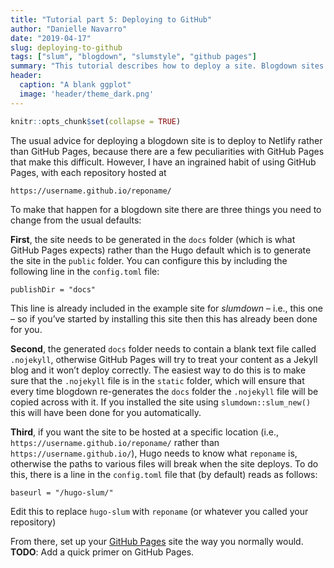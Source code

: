 ```yaml
---
title: "Tutorial part 5: Deploying to GitHub"
author: "Danielle Navarro"
date: "2019-04-17"
slug: deploying-to-github
tags: ["slum", "blogdown", "slumstyle", "github pages"]
summary: "This tutorial describes how to deploy a site. Blogdown sites are very often deployed to Netlify, but I have a personal bias to use GitHub Pages, so *slumdown* is configured by default to use GitHub." 
header:
  caption: "A blank ggplot"
  image: 'header/theme_dark.png'
---
```


```r
knitr::opts_chunk$set(collapse = TRUE)
```

The usual advice for deploying a blogdown site is to deploy to Netlify rather than GitHub Pages, because there are a few peculiarities with GitHub Pages that make this difficult. However, I have an ingrained habit of using GitHub Pages, with each repository hosted at 
```
https://username.github.io/reponame/
```

To make that happen for a blogdown site there are three things you need to change from the usual defaults:

**First**, the site needs to be generated in the `docs` folder (which is what GitHub Pages expects) rather than the Hugo default which is to generate the site in the `public` folder. You can configure this by including the following line in the `config.toml` file:
```
publishDir = "docs"
```
This line is already included in the example site for *slumdown* -- i.e., this one -- so if you've started by installing this site then this has already been done for you.

**Second**, the generated `docs` folder needs to contain a blank text file called `.nojekyll`, otherwise GitHub Pages will try to treat your content as a Jekyll blog and it won't deploy correctly. The easiest way to do this is to make sure that the `.nojekyll` file is in the `static` folder, which will ensure that every time blogdown re-generates the `docs` folder the `.nojekyll` file will be copied across with it. If you installed the site using `slumdown::slum_new()` this will have been done for you automatically. 

**Third**, if you want the site to be hosted at a specific location (i.e., `https://username.github.io/reponame/` rather than `https://username.github.io/`), Hugo needs to know what `reponame` is, otherwise the paths to various files will break when the site deploys. To do this, there is a line in the `config.toml` file that (by default) reads as follows:
```
baseurl = "/hugo-slum/"
```
Edit this to replace `hugo-slum` with `reponame` (or whatever you called your repository)

From there, set up your [GitHub Pages](https://pages.github.com/) site the way you normally would. **TODO**: Add a quick primer on GitHub Pages. 


